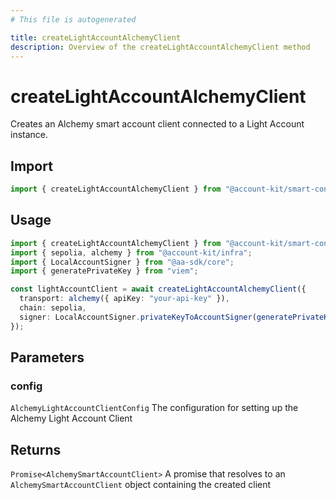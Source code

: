 ```yaml
---
# This file is autogenerated

title: createLightAccountAlchemyClient
description: Overview of the createLightAccountAlchemyClient method
---
```


# createLightAccountAlchemyClient

Creates an Alchemy smart account client connected to a Light Account instance.

## Import

```ts
import { createLightAccountAlchemyClient } from "@account-kit/smart-contracts";
```

## Usage

```ts
import { createLightAccountAlchemyClient } from "@account-kit/smart-contracts";
import { sepolia, alchemy } from "@account-kit/infra";
import { LocalAccountSigner } from "@aa-sdk/core";
import { generatePrivateKey } from "viem";

const lightAccountClient = await createLightAccountAlchemyClient({
  transport: alchemy({ apiKey: "your-api-key" }),
  chain: sepolia,
  signer: LocalAccountSigner.privateKeyToAccountSigner(generatePrivateKey()),
});
```

## Parameters

### config

`AlchemyLightAccountClientConfig`
The configuration for setting up the Alchemy Light Account Client

## Returns

`Promise<AlchemySmartAccountClient>`
A promise that resolves to an `AlchemySmartAccountClient` object containing the created client
